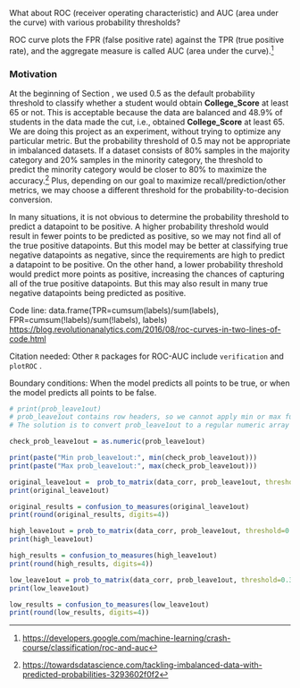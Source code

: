 
What about ROC (receiver operating characteristic) and AUC (area under the curve) with various probability thresholds?   

ROC curve plots the FPR (false positive rate) against the TPR (true positive rate), and the aggregate measure is called AUC (area under the curve).^[<https://developers.google.com/machine-learning/crash-course/classification/roc-and-auc>]   

\textcolor{red}{Need to state why ROC and AUC are good metrics for the model.}   

\textcolor{red}{Create a demonstrative AUC plot}      
 
### Motivation 

At the beginning of Section \ref{in-sample}, we used 0.5 as the default probability threshold to classify whether a student would obtain **College_Score** at least 65 or not. This is acceptable because the data are balanced and 48.9% of students in the data made the cut, i.e., obtained **College_Score** at least 65. We are doing this project as an experiment, without trying to optimize any particular metric. But the probability threshold of 0.5 may not be appropriate in imbalanced datasets. If a dataset consists of 80% samples in the majority category and 20% samples in the minority category, the threshold to predict the minority category would be closer to 80% to maximize the accuracy.^[<https://towardsdatascience.com/tackling-imbalanced-data-with-predicted-probabilities-3293602f0f2>] Plus, depending on our goal to maximize recall/prediction/other metrics, we may choose a different threshold for the probability-to-decision conversion.    

In many situations, it is not obvious to determine the probability threshold to predict a datapoint to be positive. A higher probability threshold would result in fewer points to be predicted as positive, so we may not find all of the true positive datapoints. But this model may be better at classifying true negative datapoints as negative, since the requirements are high to predict a datapoint to be positive. On the other hand, a lower probability threshold would predict more points as positive, increasing the chances of capturing all of the true positive datapoints. But this may also result in many true negative datapoints being predicted as positive.   

\textcolor{red}{What is the conclusion here?}    



\textcolor{red}{You have to do the full implementation; don't just write a few lines as a pointer to the concepts.}   

Code line: data.frame(TPR=cumsum(labels)/sum(labels), FPR=cumsum(!labels)/sum(!labels), labels)   
<https://blog.revolutionanalytics.com/2016/08/roc-curves-in-two-lines-of-code.html>   

Citation needed: Other `R` packages for ROC-AUC include `verification`  \cite{r-auc-verification} and `plotROC` \cite{r-plot-roc}.   
    

Boundary conditions: When the model predicts all points to be true, or when the model predicts all points to be false.   

\textcolor{red}{Use the leave-one-out results for ROC-AUC curve, because leave-one-out cross validation predicts every single record in the data.}      

```r
# print(prob_leave1out)
# prob_leave1out contains row headers, so we cannot apply min or max function directly.
# The solution is to convert prob_leave1out to a regular numeric array beforehand.

check_prob_leave1out = as.numeric(prob_leave1out)

print(paste("Min prob_leave1out:", min(check_prob_leave1out)))
print(paste("Max prob_leave1out:", max(check_prob_leave1out)))
```

```r
original_leave1out =  prob_to_matrix(data_corr, prob_leave1out, threshold=0.5)
print(original_leave1out)

original_results = confusion_to_measures(original_leave1out)
print(round(original_results, digits=4))
```

```r
high_leave1out = prob_to_matrix(data_corr, prob_leave1out, threshold=0.7)
print(high_leave1out)

high_results = confusion_to_measures(high_leave1out)
print(round(high_results, digits=4))
```

```r
low_leave1out = prob_to_matrix(data_corr, prob_leave1out, threshold=0.3)
print(low_leave1out)

low_results = confusion_to_measures(low_leave1out)
print(round(low_results, digits=4))
```


